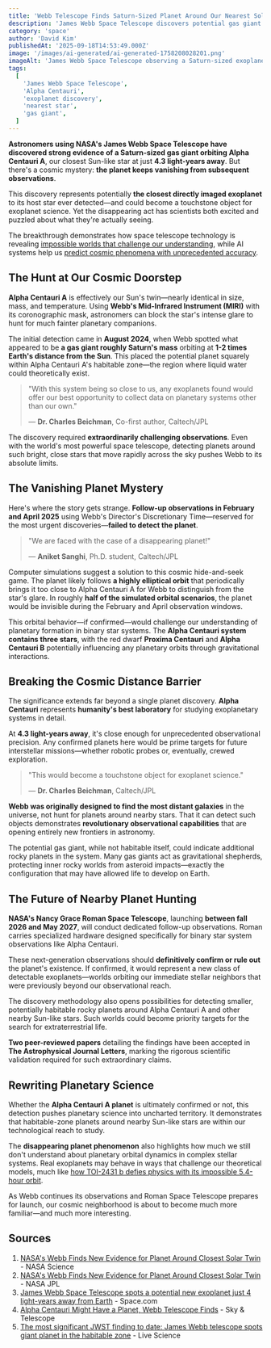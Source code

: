 ```yaml
---
title: 'Webb Telescope Finds Saturn-Sized Planet Around Our Nearest Solar Twin - But It Keeps Disappearing'
description: 'James Webb Space Telescope discovers potential gas giant orbiting Alpha Centauri A, our closest Sun-like star, in groundbreaking observation that challenges planetary science'
category: 'space'
author: 'David Kim'
publishedAt: '2025-09-18T14:53:49.000Z'
image: '/images/ai-generated/ai-generated-1758208028201.png'
imageAlt: 'James Webb Space Telescope observing a Saturn-sized exoplanet around the bright binary star system Alpha Centauri with cosmic lighting effects'
tags:
  [
    'James Webb Space Telescope',
    'Alpha Centauri',
    'exoplanet discovery',
    'nearest star',
    'gas giant',
  ]
---
```


**Astronomers using NASA's James Webb Space Telescope have discovered strong evidence of a Saturn-sized gas giant orbiting Alpha Centauri A**, our closest Sun-like star at just **4.3 light-years away**. But there's a cosmic mystery: **the planet keeps vanishing from subsequent observations**.

This discovery represents potentially **the closest directly imaged exoplanet** to its host star ever detected—and could become a touchstone object for exoplanet science. Yet the disappearing act has scientists both excited and puzzled about what they're actually seeing.

The breakthrough demonstrates how space telescope technology is revealing [impossible worlds that challenge our understanding](/space/toi-2431-b-impossible-planet-defies-physics-nasa-discovery), while AI systems help us [predict cosmic phenomena with unprecedented accuracy](/technology/ai-solar-storm-prediction-nyuad-breakthrough-45-percent-accuracy).

## The Hunt at Our Cosmic Doorstep

**Alpha Centauri A** is effectively our Sun's twin—nearly identical in size, mass, and temperature. Using **Webb's Mid-Infrared Instrument (MIRI)** with its coronographic mask, astronomers can block the star's intense glare to hunt for much fainter planetary companions.

The initial detection came in **August 2024**, when Webb spotted what appeared to be **a gas giant roughly Saturn's mass** orbiting at **1-2 times Earth's distance from the Sun**. This placed the potential planet squarely within Alpha Centauri A's habitable zone—the region where liquid water could theoretically exist.

> "With this system being so close to us, any exoplanets found would offer our best opportunity to collect data on planetary systems other than our own."
>
> — **Dr. Charles Beichman**, Co-first author, Caltech/JPL

The discovery required **extraordinarily challenging observations**. Even with the world's most powerful space telescope, detecting planets around such bright, close stars that move rapidly across the sky pushes Webb to its absolute limits.

## The Vanishing Planet Mystery

Here's where the story gets strange. **Follow-up observations in February and April 2025** using Webb's Director's Discretionary Time—reserved for the most urgent discoveries—**failed to detect the planet**.

> "We are faced with the case of a disappearing planet!"
>
> — **Aniket Sanghi**, Ph.D. student, Caltech/JPL

Computer simulations suggest a solution to this cosmic hide-and-seek game. The planet likely follows **a highly elliptical orbit** that periodically brings it too close to Alpha Centauri A for Webb to distinguish from the star's glare. In roughly **half of the simulated orbital scenarios**, the planet would be invisible during the February and April observation windows.

This orbital behavior—if confirmed—would challenge our understanding of planetary formation in binary star systems. The **Alpha Centauri system contains three stars**, with the red dwarf **Proxima Centauri** and **Alpha Centauri B** potentially influencing any planetary orbits through gravitational interactions.

## Breaking the Cosmic Distance Barrier

The significance extends far beyond a single planet discovery. **Alpha Centauri** represents **humanity's best laboratory** for studying exoplanetary systems in detail.

At **4.3 light-years away**, it's close enough for unprecedented observational precision. Any confirmed planets here would be prime targets for future interstellar missions—whether robotic probes or, eventually, crewed exploration.

> "This would become a touchstone object for exoplanet science."
>
> — **Dr. Charles Beichman**, Caltech/JPL

**Webb was originally designed to find the most distant galaxies** in the universe, not hunt for planets around nearby stars. That it can detect such objects demonstrates **revolutionary observational capabilities** that are opening entirely new frontiers in astronomy.

The potential gas giant, while not habitable itself, could indicate additional rocky planets in the system. Many gas giants act as gravitational shepherds, protecting inner rocky worlds from asteroid impacts—exactly the configuration that may have allowed life to develop on Earth.

## The Future of Nearby Planet Hunting

**NASA's Nancy Grace Roman Space Telescope**, launching **between fall 2026 and May 2027**, will conduct dedicated follow-up observations. Roman carries specialized hardware designed specifically for binary star system observations like Alpha Centauri.

These next-generation observations should **definitively confirm or rule out** the planet's existence. If confirmed, it would represent a new class of detectable exoplanets—worlds orbiting our immediate stellar neighbors that were previously beyond our observational reach.

The discovery methodology also opens possibilities for detecting smaller, potentially habitable rocky planets around Alpha Centauri A and other nearby Sun-like stars. Such worlds could become priority targets for the search for extraterrestrial life.

**Two peer-reviewed papers** detailing the findings have been accepted in **The Astrophysical Journal Letters**, marking the rigorous scientific validation required for such extraordinary claims.

## Rewriting Planetary Science

Whether the **Alpha Centauri A planet** is ultimately confirmed or not, this detection pushes planetary science into uncharted territory. It demonstrates that habitable-zone planets around nearby Sun-like stars are within our technological reach to study.

The **disappearing planet phenomenon** also highlights how much we still don't understand about planetary orbital dynamics in complex stellar systems. Real exoplanets may behave in ways that challenge our theoretical models, much like [how TOI-2431 b defies physics with its impossible 5.4-hour orbit](/space/toi-2431-b-impossible-planet-defies-physics-nasa-discovery).

As Webb continues its observations and Roman Space Telescope prepares for launch, our cosmic neighborhood is about to become much more familiar—and much more interesting.

## Sources

1. [NASA's Webb Finds New Evidence for Planet Around Closest Solar Twin](https://science.nasa.gov/missions/webb/nasas-webb-finds-new-evidence-for-planet-around-closest-solar-twin/) - NASA Science
2. [NASA's Webb Finds New Evidence for Planet Around Closest Solar Twin](https://www.jpl.nasa.gov/news/nasas-webb-finds-new-evidence-for-planet-around-closest-solar-twin/) - NASA JPL
3. [James Webb Space Telescope spots a potential new exoplanet just 4 light-years away from Earth](https://www.space.com/astronomy/exoplanets/james-webb-space-telescope-spots-a-potential-new-exoplanet-just-4-light-years-away-from-earth) - Space.com
4. [Alpha Centauri Might Have a Planet, Webb Telescope Finds](https://skyandtelescope.org/astronomy-news/alpha-centauri-might-have-a-planet-webb-telescope-finds/) - Sky & Telescope
5. [The most significant JWST finding to date: James Webb telescope spots giant planet in the habitable zone](https://www.livescience.com/space/astronomy/the-most-significant-jwst-finding-to-date-james-webb-spots-then-loses-a-giant-planet-orbiting-in-the-habitable-zone-of-our-closest-sun-like-star) - Live Science
